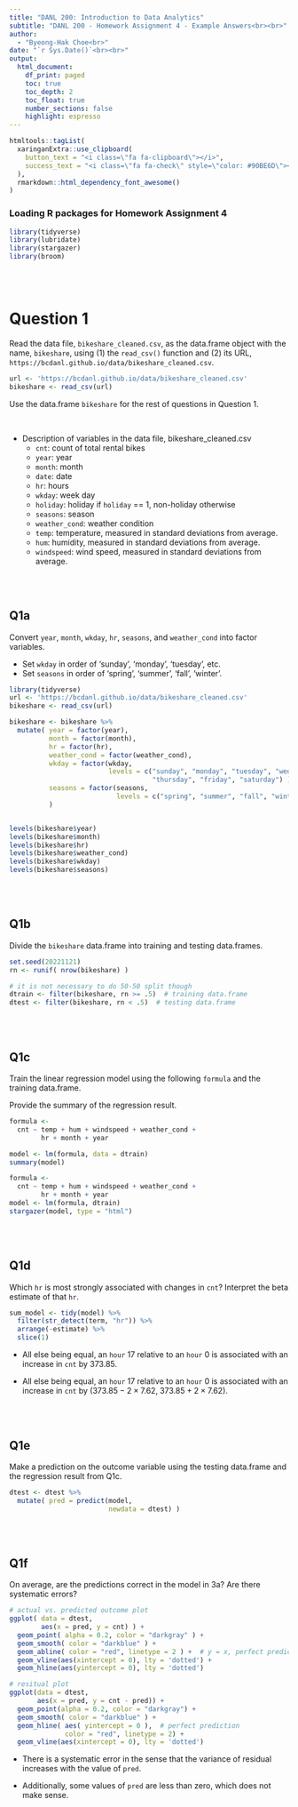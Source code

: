 ```yaml
---
title: "DANL 200: Introduction to Data Analytics"
subtitle: "DANL 200 - Homework Assignment 4 - Example Answers<br><br>" 
author: 
  - "Byeong-Hak Choe<br>"
date: "`r Sys.Date()`<br><br>"
output: 
  html_document:
    df_print: paged
    toc: true
    toc_depth: 2
    toc_float: true
    number_sections: false
    highlight: espresso
---
```

```r
htmltools::tagList(
  xaringanExtra::use_clipboard(
    button_text = "<i class=\"fa fa-clipboard\"></i>",
    success_text = "<i class=\"fa fa-check\" style=\"color: #90BE6D\"></i>",
  ),
  rmarkdown::html_dependency_font_awesome()
)

```

### Loading R packages for Homework Assignment 4

```r
library(tidyverse)
library(lubridate)
library(stargazer)
library(broom)
```

<br><br>


# Question 1
Read the data file, `bikeshare_cleaned.csv`, as the data.frame object with the name, `bikeshare`, using (1) the `read_csv()` function and (2) its URL, `https://bcdanl.github.io/data/bikeshare_cleaned.csv`.

```r
url <- 'https://bcdanl.github.io/data/bikeshare_cleaned.csv'
bikeshare <- read_csv(url)
```

Use the data.frame `bikeshare` for the rest of questions in Question 1.

<br>

- Description of variables in the data file, bikeshare_cleaned.csv
  - `cnt`: count of total rental bikes
  - `year`: year
  - `month`: month
  - `date`: date
  - `hr`: hours 
  - `wkday`: week day
  - `holiday`: holiday if `holiday` == 1, non-holiday otherwise
  - `seasons`: season
  - `weather_cond`: weather condition
  - `temp`: temperature, measured in standard deviations from average.
  - `hum`: humidity, measured in standard deviations from average.
  - `windspeed`: wind speed, measured in standard deviations from average.

<br><br>

## Q1a
Convert `year`, `month`, `wkday`, `hr`, `seasons`, and `weather_cond` into factor variables.

- Set `wkday` in order of 'sunday', 'monday', 'tuesday', etc.
- Set `seasons` in order of 'spring', 'summer', 'fall', 'winter'.

```r
library(tidyverse)
url <- 'https://bcdanl.github.io/data/bikeshare_cleaned.csv'
bikeshare <- read_csv(url)
```

```r
bikeshare <- bikeshare %>% 
  mutate( year = factor(year),
          month = factor(month),
          hr = factor(hr),
          weather_cond = factor(weather_cond), 
          wkday = factor(wkday, 
                         levels = c("sunday", "monday", "tuesday", "wednesday", 
                                    "thursday", "friday", "saturday") ),
          seasons = factor(seasons, 
                           levels = c("spring", "summer", "fall", "winter") ) 
          )


levels(bikeshare$year)
levels(bikeshare$month)
levels(bikeshare$hr)
levels(bikeshare$weather_cond)
levels(bikeshare$wkday)
levels(bikeshare$seasons)
```



<br><br>

## Q1b 
Divide the `bikeshare` data.frame into training and testing data.frames.

```r
set.seed(20221121)
rn <- runif( nrow(bikeshare) )

# it is not necessary to do 50-50 split though
dtrain <- filter(bikeshare, rn >= .5)  # training data.frame
dtest <- filter(bikeshare, rn < .5)  # testing data.frame
```





<br><br>

## Q1c
Train the linear regression model using the following `formula` and the training data.frame.

Provide the summary of the regression result.


```r
formula <- 
  cnt ~ temp + hum + windspeed + weather_cond + 
        hr + month + year
```


```r
model <- lm(formula, data = dtrain)
summary(model)
```

```r
formula <- 
  cnt ~ temp + hum + windspeed + weather_cond + 
        hr + month + year
model <- lm(formula, dtrain)
stargazer(model, type = "html")
```



<br><br>

## Q1d
Which `hr` is most strongly associated with changes in `cnt`? Interpret the beta estimate of that `hr`.

```r
sum_model <- tidy(model) %>% 
  filter(str_detect(term, "hr")) %>% 
  arrange(-estimate) %>% 
  slice(1)
```

- All else being equal, an `hour` 17 relative to an `hour` 0 is associated with an increase in `cnt` by $373.85$.

- All else being equal, an `hour` 17 relative to an `hour` 0 is associated with an increase in `cnt` by $(373.85 - 2\times 7.62,\; 373.85 + 2\times 7.62)$.


<br><br>

## Q1e
Make a prediction on the outcome variable using the testing data.frame and the regression result from Q1c.

```r
dtest <- dtest %>% 
  mutate( pred = predict(model, 
                         newdata = dtest) )
```


<br><br>

## Q1f
On average, are the predictions correct in the model in 3a? Are there systematic errors?

```r

# actual vs. predicted outcome plot
ggplot( data = dtest, 
        aes(x = pred, y = cnt) ) +
  geom_point( alpha = 0.2, color = "darkgray" ) +
  geom_smooth( color = "darkblue" ) +  
  geom_abline( color = "red", linetype = 2 ) +  # y = x, perfect prediction line
  geom_vline(aes(xintercept = 0), lty = 'dotted') + 
  geom_hline(aes(yintercept = 0), lty = 'dotted')

# resitual plot
ggplot(data = dtest, 
       aes(x = pred, y = cnt - pred)) +
  geom_point(alpha = 0.2, color = "darkgray") +
  geom_smooth( color = "darkblue" ) +   
  geom_hline( aes( yintercept = 0 ),  # perfect prediction 
              color = "red", linetype = 2) + 
  geom_vline(aes(xintercept = 0), lty = 'dotted')

```

- There is a systematic error in the sense that the variance of residual increases with the value of `pred`.

- Additionally, some values of `pred` are less than zero, which does not make sense.
